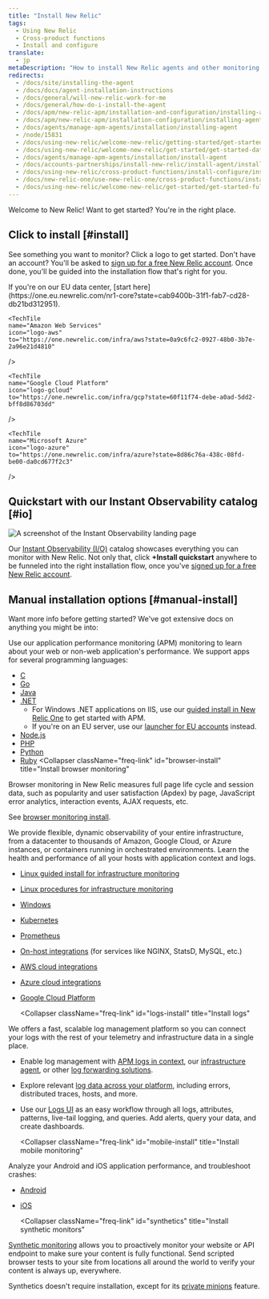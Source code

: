 ```yaml
---
title: "Install New Relic"
tags:
  - Using New Relic
  - Cross-product functions
  - Install and configure
translate:
  - jp
metaDescription: "How to install New Relic agents and other monitoring solutions."
redirects:
  - /docs/site/installing-the-agent
  - /docs/docs/agent-installation-instructions
  - /docs/general/will-new-relic-work-for-me
  - /docs/general/how-do-i-install-the-agent
  - /docs/apm/new-relic-apm/installation-and-configuration/installing-agent
  - /docs/apm/new-relic-apm/installation-configuration/installing-agent
  - /docs/agents/manage-apm-agents/installation/installing-agent
  - /node/15831
  - /docs/using-new-relic/welcome-new-relic/getting-started/get-started-data-reporting
  - /docs/using-new-relic/welcome-new-relic/get-started/get-started-data-reporting
  - /docs/agents/manage-apm-agents/installation/install-agent
  - /docs/accounts-partnerships/install-new-relic/install-agent/install-agent
  - /docs/using-new-relic/cross-product-functions/install-configure/install-new-relic  
  - /docs/new-relic-one/use-new-relic-one/cross-product-functions/install-configure/install-new-relic
  - /docs/using-new-relic/welcome-new-relic/get-started/get-started-full-stack-observability
---
```



Welcome to New Relic! Want to get started? You're in the right place.

## Click to install [#install]

See something you want to monitor? Click a logo to get started. Don't have an account? You'll be asked to [sign up for a free New Relic account](https://newrelic.com/signup). Once done, you'll be guided into the installation flow that's right for you.

<Callout variant="important">
If you're on our EU data center, [start here](https://one.eu.newrelic.com/nr1-core?state=cab9400b-31f1-fab7-cd28-db21bd312951).
</Callout>

<TechTileGrid>
  <TechTile
    name="Android agent"
    icon="logo-android-color"
    to="https://one.newrelic.com/nr1-core/mobile-redirectors/mobile-new-application?state=33395854-87f5-42c3-ba66-c5139ffe9603"
  />

    <TechTile
    name="Amazon Web Services"
    icon="logo-aws"
    to="https://one.newrelic.com/infra/aws?state=0a9c6fc2-0927-48b0-3b7e-2a96e21d4810"
  />

  <TechTile
    name="Browser agent"
    icon="logo-javascript"
    to="https://one.newrelic.com/nr1-core/browser-redirectors/browser-new-application"
  />

  <TechTile
    name="C SDK"
    icon="logo-c"
    to="https://one.newrelic.com/nr1-core?state=af6becca-be1e-7436-bfaf-6d953ecb6d17"
  />

  <TechTile
    name="Go agent"
    icon="logo-go"
    to="https://one.newrelic.com/nr1-core?state=0545168b-2b10-a80e-e884-e4012df58a54"
  />

    <TechTile
    name="Google Cloud Platform"
    icon="logo-gcloud"
    to="https://one.newrelic.com/infra/gcp?state=60f11f74-debe-a0ad-5dd2-bff8d86703dd"
  />

  <TechTile
    name="Infrastructure agent (Linux)"
    icon="logo-linux"
    to="https://one.newrelic.com/nr1-core?state=d063cbfb-5560-af73-4090-ca6cc1b4f27d"
  />

  <TechTile
    name="Infrastructure agent (Windows)"
    icon="logo-windows"
    to="https://one.newrelic.com/nr1-core?state=daa25c4e-f92e-7ae4-fe98-ab6e242567cb"
  />


  <TechTile
    name="iOS agent (XCFramework)"
    icon="logo-apple-color"
    to="https://one.newrelic.com/nr1-core/mobile-redirectors/mobile-new-application?state=0fcb563f-3bd9-5e9c-3c55-7555b9c2c764"
  />

  <TechTile
    name="Java agent"
    icon="logo-java"
    to="https://one.newrelic.com/nr1-core?state=c64efd1c-9107-c4d0-21c0-2b1d859a2231"
  />

  <TechTile
    name="Kubernetes integration"
    icon="logo-kubernetes"
    to="https://one.newrelic.com/nr1-core?state=5e7b815e-dd67-f0b1-39da-e2e3024e8637"
  />

  <TechTile
    name="Logs"
    icon="logo-newrelic"
    to="https://one.newrelic.com/nr1-core?state=dd53dfff-6107-6a5c-6f7e-e4f73efdc828"
  />

    <TechTile
    name="Microsoft Azure"
    icon="logo-azure"
    to="https://one.newrelic.com/infra/azure?state=8d86c76a-438c-08fd-be00-da0cd677f2c3"
  />

  <TechTile
    name=".NET agent"
    icon="logo-dotnet"
    to="https://one.newrelic.com/nr1-core?state=abd2b6e8-1742-cabf-ffab-f3bba2804149"
  />

  <TechTile
    name="Node.js agent"
    icon="logo-nodejs"
    to="https://one.newrelic.com/nr1-core?state=65cc8ebd-2c1f-2756-44c4-aed0a37d67c8"
  />

  <TechTile
    name="PHP agent"
    icon="logo-php"
    to="https://one.newrelic.com/nr1-core?state=ea8c1b2b-a8ab-b9e7-13b7-5f8db05848ff"
  />

  <TechTile
    name="Python agent"
    icon="logo-python"
    to="https://one.newrelic.com/nr1-core?state=754ab217-ad1d-a3d6-22a5-8d354c7709a5"
  />

  <TechTile
    name="Ruby agent"
    icon="logo-ruby"
    to="https://one.newrelic.com/nr1-core?state=bca86cc6-7cca-88e9-d4d6-1a3b7e0c1b78"
  />

</TechTileGrid>

## Quickstart with our Instant Observability catalog [#io]

<img
  title="Instant observability landing page"
  alt="A screenshot of the Instant Observability landing page"
  src={installNrQuick}
/>

Our [Instant Observability (I/O)](https://newrelic.com/instant-observability/) catalog showcases everything you can monitor with New Relic. Not only that, click **+Install quickstart** anywhere to be funneled into the right installation flow, once you've [signed up for a free New Relic account](https://newrelic.com/signup).

## Manual installation options [#manual-install]

Want more info before getting started? We've got extensive docs on anything you might be into: 

<CollapserGroup>
  <Collapser
    className="freq-link"
    id="apm-install"
    title="Install an APM agent"
  >


Use our application performance monitoring (APM) monitoring to learn about your web or non-web application's performance. We support apps for several programming languages:

* [C](/docs/agents/c-sdk/install-configure/install-c-sdk-compile-link-your-code)
* [Go](/docs/agents/go-agent/get-started/get-new-relic-go)
* [Java](/docs/agents/java-agent/installation/install-java-agent)
* [.NET](/docs/agents/net-agent/installation/install-enable-new-relic-net-agent)
  * For Windows .NET applications on IIS, use our [guided install in New Relic One](https://one.newrelic.com/launcher/nr1-core.home?pane=eyJuZXJkbGV0SWQiOiJucjEtY29yZS5ob21lLXNjcmVlbiJ9&cards[0]=eyJuZXJkbGV0SWQiOiJucjEtaW5zdGFsbC1uZXdyZWxpYy5ucjEtaW5zdGFsbC1uZXdyZWxpYyIsInBhdGgiOiJhcG0iLCJsYW5ndWFnZSI6ICJkb3RuZXQiLCAicmVjaXBlTmFtZSI6ICJkb3RuZXQtYWdlbnQtaW5zdGFsbGVyIiwgImluaXRpYWxBY3Rpb25JbmRleCI6MiwiYWNjb3VudElkIjpudWxsfQ==) to get started with APM.
  * If you're on an EU server, use our [launcher for EU accounts](https://one.eu.newrelic.com/launcher/nr1-core.home?pane=eyJuZXJkbGV0SWQiOiJucjEtY29yZS5ob21lLXNjcmVlbiJ9&cards[0]=eyJuZXJkbGV0SWQiOiJucjEtaW5zdGFsbC1uZXdyZWxpYy5ucjEtaW5zdGFsbC1uZXdyZWxpYyIsInBhdGgiOiJhcG0iLCJsYW5ndWFnZSI6ICJkb3RuZXQiLCAicmVjaXBlTmFtZSI6ICJkb3RuZXQtYWdlbnQtaW5zdGFsbGVyIiwgImluaXRpYWxBY3Rpb25JbmRleCI6MiwiYWNjb3VudElkIjpudWxsfQ==) instead.
* [Node.js](/docs/agents/nodejs-agent/installation-configuration/install-maintain-nodejs)
* [PHP](/docs/agents/php-agent/installation/php-agent-installation-overview)
* [Python](/docs/apm/agents/python-agent/installation)
* [Ruby](/docs/agents/ruby-agent/installation-configuration/ruby-agent-installation)
  </Collapser>
  <Collapser
    className="freq-link"
    id="browser-install"
    title="Install browser monitoring"
  >

Browser monitoring in New Relic measures full page life cycle and session data, such as popularity and user satisfaction (Apdex) by page, JavaScript error analytics, interaction events, AJAX requests, etc.

See [browser monitoring install](/docs/browser/new-relic-browser/installation/install-new-relic-browser-agent).

  </Collapser>
  <Collapser
    className="freq-link"
    id="infra-install"
    title="Install infrastructure monitoring"
  >

We provide flexible, dynamic observability of your entire infrastructure, from a datacenter to thousands of Amazon, Google Cloud, or Azure instances, or containers running in orchestrated environments. Learn the health and performance of all your hosts with application context and logs.

* [Linux guided install for infrastructure monitoring](https://one.newrelic.com/launcher/nr1-core.explorer?pane=eyJuZXJkbGV0SWQiOiJucjEtY29yZS5saXN0aW5nIn0=&cards[0]=eyJuZXJkbGV0SWQiOiJucjEtaW5zdGFsbC1uZXdyZWxpYy5ucjEtaW5zdGFsbC1uZXdyZWxpYyIsImFjdGl2ZUNvbXBvbmVudCI6IlZUU09FbnZpcm9ubWVudCIsInBhdGgiOiJndWlkZWQifQ==)
* [Linux procedures for infrastructure monitoring](/docs/infrastructure/new-relic-infrastructure/installation/install-infrastructure-linux)
* [Windows](/docs/infrastructure/new-relic-infrastructure/installation/install-infrastructure-windows-server)
* [Kubernetes](/docs/integrations/kubernetes-integration/installation/kubernetes-installation-configuration)
* [Prometheus](/docs/integrations/prometheus-integrations)
* [On-host integrations](/docs/infrastructure/integrations/install-integrations-package) (for services like NGINX, StatsD, MySQL, etc.)
* [AWS cloud integrations](/docs/infrastructure/amazon-integrations/getting-started/connect-aws-services-infrastructure)
* [Azure cloud integrations](/docs/infrastructure/microsoft-azure-integrations/getting-started/activate-azure-integrations)
* [Google Cloud Platform](/docs/integrations/google-cloud-platform-integrations/getting-started/connect-google-cloud-platform-services-infrastructure)
  </Collapser>

  <Collapser
    className="freq-link"
    id="logs-install"
    title="Install logs"
  >

We offers a fast, scalable log management platform so you can connect your logs with the rest of your telemetry and infrastructure data in a single place. 

* Enable log management with [APM logs in context](/docs/apm/new-relic-apm/getting-started/get-started-logs-context), our [infrastructure agent](/docs/logs/forward-logs/forward-your-logs-using-infrastructure-agent/), or other [log forwarding solutions](/docs/logs/forward-logs/enable-log-management-new-relic/).
* Explore relevant [log data across your platform](/docs/apm/new-relic-apm/getting-started/get-started-logs-context#response-time-example), including errors, distributed traces, hosts, and more.
* Use our [Logs UI](/docs/logs/ui-data/use-logs-ui/) as an easy workflow through all logs, attributes, patterns, live-tail logging, and queries. Add alerts, query your data, and create dashboards.
  </Collapser>
  
  <Collapser
    className="freq-link"
    id="mobile-install"
    title="Install mobile monitoring"
  >

Analyze your Android and iOS application performance, and troubleshoot crashes:

* [Android](/docs/mobile-monitoring/mobile-monitoring-installation/getting-started/android-installation-configuration)
* [iOS](/docs/mobile-monitoring/mobile-monitoring-installation/getting-started/ios-installation-configuration)
  </Collapser>

  <Collapser
    className="freq-link"
    id="synthetics"
    title="Install synthetic monitors"
  >

[Synthetic monitoring](/docs/synthetics) allows you to proactively monitor your website or API endpoint to make sure your content is fully functional. Send scripted browser tests to your site from locations all around the world to verify your content is always up, everywhere.

Synthetics doesn't require installation, except for its [private minions](/docs/synthetics/new-relic-synthetics/private-locations/install-configure-private-minions) feature.

  </Collapser>

</CollapserGroup>